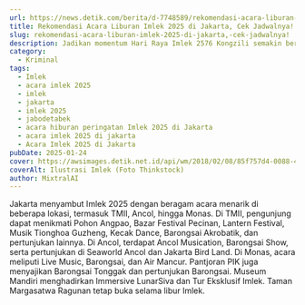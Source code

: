 ```yaml
---
url: https://news.detik.com/berita/d-7748589/rekomendasi-acara-liburan-imlek-2025-di-jakarta-cek-jadwalnya
title: Rekomendasi Acara Liburan Imlek 2025 di Jakarta, Cek Jadwalnya!
slug: rekomendasi-acara-liburan-imlek-2025-di-jakarta,-cek-jadwalnya!
description: Jadikan momentum Hari Raya Imlek 2576 Kongzili semakin berkesan dengan mengunjungi acara-acara spesial peringatan Imlek 2025 di Jakarta.
category:
  - Kriminal
tags:
  - Imlek
  - acara imlek 2025
  - imlek
  - jakarta
  - imlek 2025
  - jabodetabek
  - acara hiburan peringatan Imlek 2025 di Jakarta
  - acara imlek 2025 di jakarta
  - Acara Imlek 2025 di Jakarta
pubDate: 2025-01-24
cover: https://awsimages.detik.net.id/api/wm/2018/02/08/85f757d4-0088-4bac-ad72-bc93635b9e8a_169.jpeg?wid=54&w=650&v=1&t=jpeg
coverAlt: Ilustrasi Imlek (Foto Thinkstock)
author: MixtralAI
---
```

Jakarta menyambut Imlek 2025 dengan beragam acara menarik di beberapa lokasi, termasuk TMII, Ancol, hingga Monas. Di TMII, pengunjung dapat menikmati Pohon Angpao, Bazar Festival Pecinan, Lantern Festival, Musik Tionghoa Guzheng, Kecak Dance, Barongsai Akrobatik, dan pertunjukan lainnya. Di Ancol, terdapat Ancol Musication, Barongsai Show, serta pertunjukan di Seaworld Ancol dan Jakarta Bird Land. Di Monas, acara meliputi Live Music, Barongsai, dan Air Mancur. Pantjoran PIK juga menyajikan Barongsai Tonggak dan pertunjukan Barongsai. Museum Mandiri menghadirkan Immersive LunarSiva dan Tur Eksklusif Imlek. Taman Margasatwa Ragunan tetap buka selama libur Imlek.
